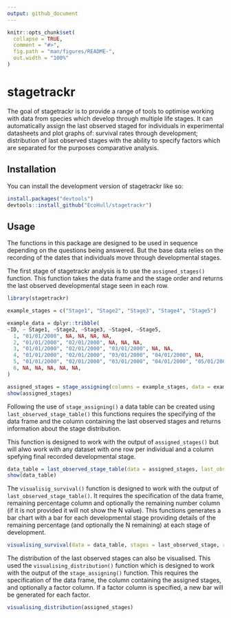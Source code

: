 ```yaml
---
output: github_document
---
```


<!-- README.md is generated from README.Rmd. Please edit that file -->

```r
knitr::opts_chunk$set(
  collapse = TRUE,
  comment = "#>",
  fig.path = "man/figures/README-",
  out.width = "100%"
)
```

# stagetrackr

<!-- badges: start -->

<!-- badges: end -->

The goal of stagetrackr is to provide a range of tools to optimise working with data from species which develop through multiple life stages. It can automatically assign the last observed staged for individuals in experimental datasheets and plot graphs of: survival rates through development; distribution of last observed stages with the ability to specify factors which are separated for the purposes comparative analysis.

## Installation

You can install the development version of stagetrackr like so:

``` r
install.packages("devtools")
devtools::install_github("EcoHull/stagetrackr")
```

## Usage

The functions in this package are designed to be used in sequence depending on the questions being answered. But the base data relies on the recording of the dates that individuals move through developmental stages.

The first stage of stagetrackr analysis is to use the `assigned_stages()` function. This function takes the data frame and the stage order and returns the last observed developmental stage seen in each row.

```r
library(stagetrackr)

example_stages = c("Stage1", "Stage2", "Stage3", "Stage4", "Stage5")

example_data = dplyr::tribble(
~ID, ~ Stage1, ~Stage2, ~Stage3, ~Stage4, ~Stage5,
  1, "01/01/2000", NA, NA, NA, NA,
  2, "01/01/2000", "02/01/2000", NA, NA, NA,
  3, "01/01/2000", "02/01/2000", "03/01/2000", NA, NA,
  4, "01/01/2000", "02/01/2000", "03/01/2000", "04/01/2000", NA,
  5, "01/01/2000", "02/01/2000", "03/01/2000", "04/01/2000", "05/01/2000",
  6, NA, NA, NA, NA, NA,
)

assigned_stages = stage_assigning(columns = example_stages, data = example_data)
show(assigned_stages)
```

Following the use of `stage_assigning()` a data table can be created using `last_observed_stage_table()` this functions requires the specifying of the data frame and the column containing the last observed stages and returns information about the stage distribution.

This function is designed to work with the output of `assigned_stages()` but will alwo work with any dataset with one row per individual and a column spefying final recorded developmental stage.

```r

data_table = last_observed_stage_table(data = assigned_stages, last_observed_stage = "last_observed_stage")
show(data_table)
```

The `visualisig_survival()` function is designed to work with the output of `last_observed_stage_table()`. It requires the specification of the data frame, remaining percentage column and optionally the remaining number column (if it is not provided it will not show the N value). This functions generates a bar chart with a bar for each developmental stage providing details of the remaining percentage (and optionally the N remaining) at each stage of development.

```r

visualising_survival(data = data_table, stages = last_observed_stage, remaining_percentage = remaining_percentage, remaining_number = remaining_n)

```

The distribution of the last observed stages can also be visualised. This used the `visualising_distribution()` function which is designed to work with the output of the `stage_assigning()` function. This requires the specification of the data frame, the column containing the assigned stages, and optionally a factor column. If a factor column is specified, a new bar will be generated for each factor.

``` r

visualising_distribution(assigned_stages)

```
